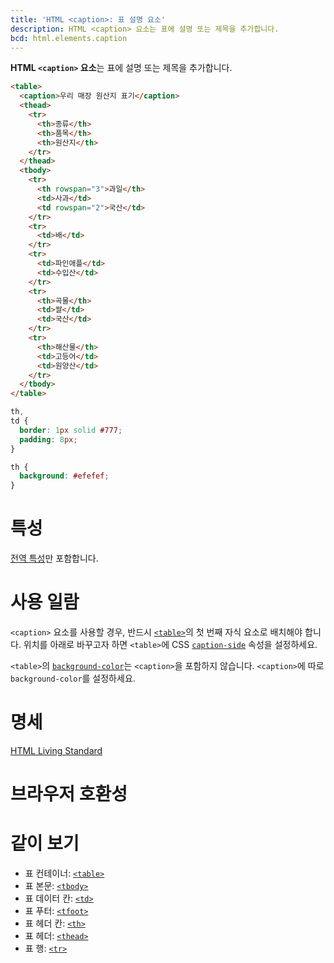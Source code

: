 ```yaml
---
title: 'HTML <caption>: 표 설명 요소'
description: HTML <caption> 요소는 표에 설명 또는 제목을 추가합니다.
bcd: html.elements.caption
---
```


**HTML `<caption>` 요소**는 표에 설명 또는 제목을 추가합니다.

<HTMLDemo height={180}>

```html
<table>
  <caption>우리 매장 원산지 표기</caption>
  <thead>
    <tr>
      <th>종류</th>
      <th>품목</th>
      <th>원산지</th>
    </tr>
  </thead>
  <tbody>
    <tr>
      <th rowspan="3">과일</th>
      <td>사과</td>
      <td rowspan="2">국산</td>
    </tr>
    <tr>
      <td>배</td>
    </tr>
    <tr>
      <td>파인애플</td>
      <td>수입산</td>
    </tr>
    <tr>
      <th>곡물</th>
      <td>쌀</td>
      <td>국산</td>
    </tr>
    <tr>
      <th>해산물</th>
      <td>고등어</td>
      <td>원양산</td>
    </tr>
  </tbody>
</table>
```

```css
th,
td {
  border: 1px solid #777;
  padding: 8px;
}

th {
  background: #efefef;
}
```

</HTMLDemo>

# 특성

[전역 특성](/docs/Web/HTML/Global_attributes)만 포함합니다.

# 사용 일람

`<caption>` 요소를 사용할 경우, 반드시 [`<table>`](./table)의 첫 번째 자식 요소로 배치해야 합니다. 위치를 아래로 바꾸고자 하면 `<table>`에 CSS [`caption-side`](https://developer.mozilla.org/en-US/docs/Web/CSS/caption-side) 속성을 설정하세요.

`<table>`의 [`background-color`](https://developer.mozilla.org/en-US/docs/Web/CSS/background-color)는 `<caption>`을 포함하지 않습니다. `<caption>`에 따로 `background-color`를 설정하세요.

# 명세

[HTML Living Standard](https://html.spec.whatwg.org/multipage/tables.html#the-caption-element)

# 브라우저 호환성

<BrowserCompat data={props.bcd} />

# 같이 보기

- 표 컨테이너: [`<table>`](./table)
- 표 본문: [`<tbody>`](./tbody)
- 표 데이터 칸: [`<td>`](./td)
- 표 푸터: [`<tfoot>`](./tfoot)
- 표 헤더 칸: [`<th>`](./th)
- 표 헤더: [`<thead>`](./thead)
- 표 행: [`<tr>`](./tr)
